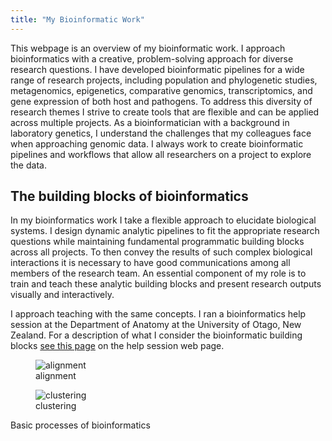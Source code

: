 ```yaml
---
title: "My Bioinformatic Work"
---
```


This webpage is an overview of my bioinformatic work. I approach bioinformatics with a creative, problem-solving approach for diverse research questions. I have developed bioinformatic pipelines for a wide range of research projects, including population and phylogenetic studies, metagenomics, epigenetics, comparative genomics, transcriptomics, and gene expression of both host and pathogens. To address this diversity of research themes I strive to create tools that are flexible and can be applied across multiple projects. As a bioinformatician with a background in laboratory genetics, I understand the challenges that my colleagues face when approaching genomic data. I always work to create bioinformatic pipelines and workflows that allow all researchers on a project to explore the data.



## The building blocks of bioinformatics 

In my bioinformatics work I take a flexible approach to elucidate biological systems. I design dynamic analytic pipelines to fit the appropriate research questions while maintaining fundamental programmatic building blocks across all projects. To then convey the results of such complex biological interactions it is necessary to have good communications among all members of the research team. An essential component of my role is to train and teach these analytic building blocks and present research outputs visually and interactively.

I approach teaching with the same concepts. I ran a bioinformatics help session at the Department of Anatomy at the University of Otago, New Zealand. For a description of what I consider the bioinformatic building blocks [see this page](https://otagomohio.github.io/hacky2021/concepts/building_blocks/) on the help session web page.

::: {#fig-blocks layout-ncol=2}

![alignment](images/alignment.png){#fig-alignment}

![clustering](images/uparse.jpg){#fig-clustering}

Basic processes of bioinformatics
:::



